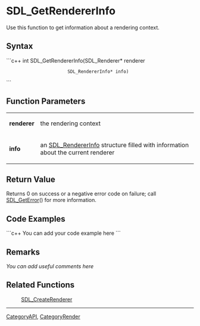 <!-- pragma section-numbers off -->
<!-- pragma disable-camelcase -->

= SDL_GetRendererInfo =
Use this function to get information about a rendering context.


== Syntax ==
```c++
int SDL_GetRendererInfo(SDL_Renderer*     renderer
                        SDL_RendererInfo* info)
```

== Function Parameters ==
{|
|'''renderer'''
|the rendering context
|-
|'''info'''
|an [[SDL_RendererInfo]] structure filled with information about the current renderer
|}

== Return Value ==
Returns 0 on success or a negative error code on failure; call [[SDL_GetError]]() for more information.

== Code Examples ==
```c++
You can add your code example here
```

== Remarks ==
''You can add useful comments here''

== Related Functions ==
:[[SDL_CreateRenderer]]

----
[[CategoryAPI]], [[CategoryRender]]

